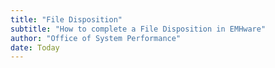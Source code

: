 ```yaml
---
title: "File Disposition"
subtitle: "How to complete a File Disposition in EMHware"
author: "Office of System Performance"
date: Today
---
```


